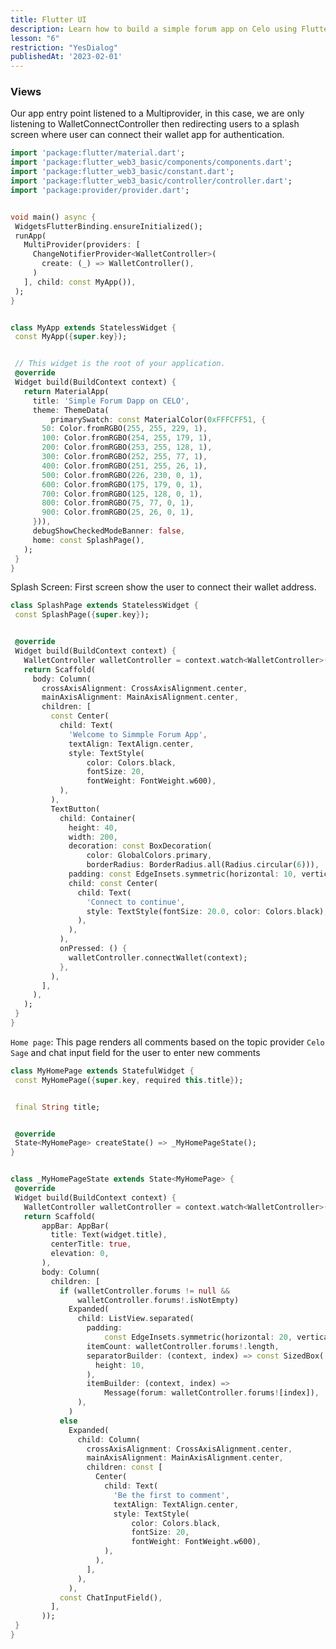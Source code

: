 ```yaml
---
title: Flutter UI
description: Learn how to build a simple forum app on Celo using Flutter
lesson: "6"
restriction: "YesDialog"
publishedAt: '2023-02-01'
---
```


### Views

Our app entry point listened to a Multiprovider, in this case, we are only listening to WalletConnectController then redirecting users to a splash screen where user can connect their wallet app for authentication.

```dart
import 'package:flutter/material.dart';
import 'package:flutter_web3_basic/components/components.dart';
import 'package:flutter_web3_basic/constant.dart';
import 'package:flutter_web3_basic/controller/controller.dart';
import 'package:provider/provider.dart';


void main() async {
 WidgetsFlutterBinding.ensureInitialized();
 runApp(
   MultiProvider(providers: [
     ChangeNotifierProvider<WalletController>(
       create: (_) => WalletController(),
     )
   ], child: const MyApp()),
 );
}


class MyApp extends StatelessWidget {
 const MyApp({super.key});


 // This widget is the root of your application.
 @override
 Widget build(BuildContext context) {
   return MaterialApp(
     title: 'Simple Forum Dapp on CELO',
     theme: ThemeData(
         primarySwatch: const MaterialColor(0xFFFCFF51, {
       50: Color.fromRGBO(255, 255, 229, 1),
       100: Color.fromRGBO(254, 255, 179, 1),
       200: Color.fromRGBO(253, 255, 128, 1),
       300: Color.fromRGBO(252, 255, 77, 1),
       400: Color.fromRGBO(251, 255, 26, 1),
       500: Color.fromRGBO(226, 230, 0, 1),
       600: Color.fromRGBO(175, 179, 0, 1),
       700: Color.fromRGBO(125, 128, 0, 1),
       800: Color.fromRGBO(75, 77, 0, 1),
       900: Color.fromRGBO(25, 26, 0, 1),
     })),
     debugShowCheckedModeBanner: false,
     home: const SplashPage(),
   );
 }
}

```

Splash Screen: First screen show the user to connect their wallet address.

```dart
class SplashPage extends StatelessWidget {
 const SplashPage({super.key});


 @override
 Widget build(BuildContext context) {
   WalletController walletController = context.watch<WalletController>();
   return Scaffold(
     body: Column(
       crossAxisAlignment: CrossAxisAlignment.center,
       mainAxisAlignment: MainAxisAlignment.center,
       children: [
         const Center(
           child: Text(
             'Welcome to Simmple Forum App',
             textAlign: TextAlign.center,
             style: TextStyle(
                 color: Colors.black,
                 fontSize: 20,
                 fontWeight: FontWeight.w600),
           ),
         ),
         TextButton(
           child: Container(
             height: 40,
             width: 200,
             decoration: const BoxDecoration(
                 color: GlobalColors.primary,
                 borderRadius: BorderRadius.all(Radius.circular(6))),
             padding: const EdgeInsets.symmetric(horizontal: 10, vertical: 5),
             child: const Center(
               child: Text(
                 'Connect to continue',
                 style: TextStyle(fontSize: 20.0, color: Colors.black),
               ),
             ),
           ),
           onPressed: () {
             walletController.connectWallet(context);
           },
         ),
       ],
     ),
   );
 }
}

```

`Home page`: This page renders all comments based on the topic provider `Celo Sage` and chat input field for the user to enter new comments

```dart
class MyHomePage extends StatefulWidget {
 const MyHomePage({super.key, required this.title});


 final String title;


 @override
 State<MyHomePage> createState() => _MyHomePageState();
}


class _MyHomePageState extends State<MyHomePage> {
 @override
 Widget build(BuildContext context) {
   WalletController walletController = context.watch<WalletController>();
   return Scaffold(
       appBar: AppBar(
         title: Text(widget.title),
         centerTitle: true,
         elevation: 0,
       ),
       body: Column(
         children: [
           if (walletController.forums != null &&
               walletController.forums!.isNotEmpty)
             Expanded(
               child: ListView.separated(
                 padding:
                     const EdgeInsets.symmetric(horizontal: 20, vertical: 10),
                 itemCount: walletController.forums!.length,
                 separatorBuilder: (context, index) => const SizedBox(
                   height: 10,
                 ),
                 itemBuilder: (context, index) =>
                     Message(forum: walletController.forums![index]),
               ),
             )
           else
             Expanded(
               child: Column(
                 crossAxisAlignment: CrossAxisAlignment.center,
                 mainAxisAlignment: MainAxisAlignment.center,
                 children: const [
                   Center(
                     child: Text(
                       'Be the first to comment',
                       textAlign: TextAlign.center,
                       style: TextStyle(
                           color: Colors.black,
                           fontSize: 20,
                           fontWeight: FontWeight.w600),
                     ),
                   ),
                 ],
               ),
             ),
           const ChatInputField(),
         ],
       ));
 }
}
```